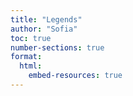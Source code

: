 ---
title: "Legends"
author: "Sofia"
toc: true
number-sections: true
format:
  html:
    embed-resources: true
---

